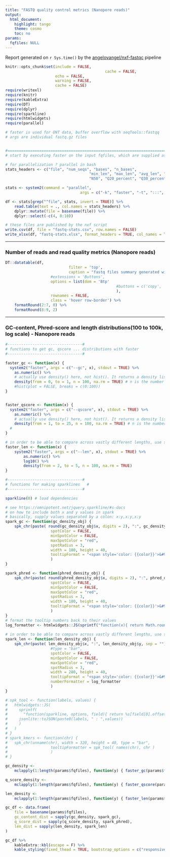 ```yaml
---
title: "FASTQ quality control metrics (Nanopore reads)"
output:
  html_document:
    highlight: tango
    theme: cosmo
    toc: no
params:
  fqfiles: NULL
---
```


Report generated on `r Sys.time()` by the [angelovangel/nxf-fastqc](https://github.com/angelovangel/nxf-fastqc) pipeline

```r
knitr::opts_chunk$set(include = FALSE, 
											cache = FALSE,
                      echo = FALSE, 
                      warning = FALSE, 
                      cache = FALSE)
require(writexl)
require(knitr)
require(kableExtra)
require(DT)
require(dplyr)
require(sparkline)
require(htmlwidgets)
require(parallel)

```

```r
# faster is used for ONT data, buffer overflow with seqTools::fastqq
# args are individual fastq.gz files


#=======================================================================
# start by executing faster on the input fqfiles, which are supplied as params by the calling script

# for parallelization ? parallel in bash
stats_headers <- c("file", "num_seqs", "bases", "n_bases", 
									 "min_len", "max_len", "avg_len", "Q1", "Q2", "Q3", 
									 "N50", "Q20_percent", "Q30_percent")

stats <- system2(command = "parallel", 
								 args = c("-k", "faster", "-t", ":::", params$fqfiles), stdout = TRUE)

df <- stats[grep("^file", stats, invert = TRUE)] %>% 
	read.table(text = ., col.names = stats_headers) %>% 
	dplyr::mutate(file = basename(file)) %>% 
	dplyr::select(-c(4, 8:10))

# these files are published by the nxf script
write.csv(df, file = "fastq-stats.csv", row.names = FALSE)
write_xlsx(df, "fastq-stats.xlsx", format_headers = TRUE, col_names = TRUE)

```

***

### Number of reads and read quality metrics (Nanopore reads)

```r

DT::datatable(df, 
							filter = 'top', 
							caption = "fastq files summary generated with angelovangel/faster",
					#extensions = 'Buttons', 
					options = list(dom = 'Btp'
												 #buttons = c('copy', 'csv', 'excel')
												 ), 
					rownames = FALSE, 
					class = 'hover row-border') %>%
	formatRound(2:7, 0) %>%
	formatRound(8:9, 2)
```

***

### GC-content, Phred-score and length distributions(100 to 100k, log scale) - Nanopore reads
```r
#---------------------------------#
# functions to get gc, qscore ... distributions with faster
#---------------------------------#

faster_gc <- function(x) {
  system2("faster", args = c("--gc", x), stdout = TRUE) %>%
    as.numeric() %>%
    # actually use density() here, not hist(). It returns a density list object with x and y, x is fixed from 1 to 100
    density(from = 0, to = 1, n = 100, na.rm = TRUE) # n is the number of equally spaced points at which the density is to be estimated.
    #hist(plot = FALSE, breaks = c(0:100))
}


faster_qscore <- function(x) {
  system2("faster", args = c("--qscore", x), stdout = TRUE) %>%
    as.numeric() %>%
    # actually use density() here, not hist(). It returns a density list object with x and y, x is fixed from 1 to 50
    density(from = 1, to = 25, n = 100, na.rm = TRUE) # n is the number of equally spaced points at which the density is to be estimated.
  #
}

# in order to be able to compare across vastly different lengths, use special scale
faster_len <- function(x) {
	system2("faster", args = c("--len", x), stdout = TRUE) %>%
		as.numeric() %>%
		log10() %>%
		density(from = 2, to = 5, n = 100, na.rm = TRUE)
}

#---------------------------------#
# functions for making sparklines	#
#---------------------------------#

sparkline(0) # load dependencies

# see https://omnipotent.net/jquery.sparkline/#s-docs
# on how to include both x and y values in spark
# basically, supply values separated by a colon: x:y,x:y,x:y
spark_gc <- function(gc_density_obj) {
	spk_chr(paste( round(gc_density_obj$x, digits = 2), ":", gc_density_obj$y, sep = "" ), 
					spotColor = FALSE,
					minSpotColor = FALSE,
					maxSpotColor = "red",
					spotRadius = 3,
					width = 180, height = 40,
					tooltipFormat = "<span style='color: {{color}}'>&#9679;</span> {{prefix}}avg GC% {{x}} {{suffix}}</span>"
					)
}

spark_phred <- function(phred_density_obj) {
	spk_chr(paste( round(phred_density_obj$x, digits = 2), ":", phred_density_obj$y, sep = ""),
					spotColor = FALSE,
					minSpotColor = FALSE,
					maxSpotColor = "red",
					spotRadius = 3,
					width = 180, height = 40,
					tooltipFormat = "<span style='color: {{color}}'>&#9679;</span> {{prefix}}q-score: {{x}} {{suffix}}</span>"
					)
}
# format the tooltip numbers back to their values
log_formatter <- htmlwidgets::JS(sprintf("function(x){ return Math.round(Math.pow(10, x)); }"))
	
# in order to be able to compare across vastly different lengths, use special scale
spark_len <- function(len_density_obj) {
	spk_chr(paste( len_density_obj$x, ":", len_density_obj$y, sep = ""), 
					#type = "bar",
					spotColor = FALSE,
					minSpotColor = FALSE,
					maxSpotColor = "red",
					spotRadius = 3,
					width = 280, height = 40,
					tooltipFormat = "<span style='color: {{color}}'>&#9679;</span> {{prefix}}length: {{x}} {{suffix}}</span>",
					numberFormatter = log_formatter
					)
}

# spk_tool <- function(labels, values) {
#   htmlwidgets::JS(
#     sprintf(
# 		"function(sparkline, options, field){ return %s[field[0].offset]; }",
#     jsonlite::toJSON(paste0(labels, " : ",values))
#     )
#   )
# }
# spark_kmers <- function(chr) {
# 	spk_chr(unname(chr), width = 320, height = 40, type = "bar",
# 					tooltipFormatter = spk_tool( names(chr), chr )
# 					)
# }

gc_density <- 
	mclapply(1:length(params$fqfiles), function(y) { faster_gc(params$fqfiles[y]) })

q_score_density <- 
	mclapply(1:length(params$fqfiles), function(y) { faster_qscore(params$fqfiles[y]) })

len_density <- 
	mclapply(1:length(params$fqfiles), function(y) { faster_len(params$fqfiles[y]) })

gc_df <- data.frame(
	file = basename(params$fqfiles),
	gc_content_dist = sapply(gc_density, spark_gc),
	q_score_dist = sapply(q_score_density, spark_phred),
	len_dist = sapply(len_density, spark_len)
)

gc_df %>%
	kableExtra::kbl(escape = F) %>%
	kable_styling(fixed_thead = TRUE, bootstrap_options = c("responsive"))

```



